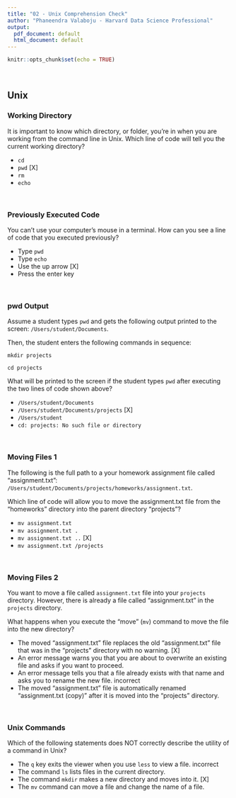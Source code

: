 ```yaml
---
title: "02 - Unix Comprehension Check"
author: "Phaneendra Valaboju - Harvard Data Science Professional"
output:
  pdf_document: default
  html_document: default
---
```


```r
knitr::opts_chunk$set(echo = TRUE)
```

<br/>

## **Unix**

### **Working Directory**

It is important to know which directory, or folder, you’re in when you are working from the command line in Unix. Which line of code will tell you the current working directory?

- ```cd```
- ```pwd``` [X]
- ```rm```
- ```echo```

<br/>

### **Previously Executed Code**

You can’t use your computer’s mouse in a terminal. How can you see a line of code that you executed previously?

- Type ```pwd```
- Type ```echo```
- Use the up arrow [X]
- Press the enter key

<br/>

### **pwd Output**

Assume a student types ```pwd``` and gets the following output printed to the screen: ```/Users/student/Documents```.

Then, the student enters the following commands in sequence:

```
mkdir projects

cd projects
```

What will be printed to the screen if the student types ```pwd``` after executing the two lines of code shown above?

- ```/Users/student/Documents```
- ```/Users/student/Documents/projects``` [X]
- ```/Users/student```
- ```cd: projects: No such file or directory```

<br/>

### **Moving Files 1**

The following is the full path to a your homework assignment file called "assignment.txt": ```/Users/student/Documents/projects/homeworks/assignment.txt```.

Which line of code will allow you to move the assignment.txt file from the “homeworks” directory into the parent directory “projects”?

- ```mv assignment.txt```
- ```mv assignment.txt .```
- ```mv assignment.txt .. ``` [X]
- ```mv assignment.txt /projects```

<br/>

### **Moving Files 2**

You want to move a file called ```assignment.txt``` file into your ```projects``` directory. However, there is already a file called "assignment.txt" in the ```projects``` directory.

What happens when you execute the “move” (```mv```) command to move the file into the new directory?

- The moved "assignment.txt" file replaces the old "assignment.txt" file that was in the "projects" directory with no warning. [X]
- An error message warns you that you are about to overwrite an existing file and asks if you want to proceed.
- An error message tells you that a file already exists with that name and asks you to rename the new file. incorrect
- The moved “assignment.txt” file is automatically renamed “assignment.txt (copy)” after it is moved into the “projects” directory.

<br/>

### **Unix Commands**

Which of the following statements does NOT correctly describe the utility of a command in Unix?

- The ```q``` key exits the viewer when you use ```less``` to view a file. incorrect
- The command ```ls``` lists files in the current directory.
- The command ```mkdir``` makes a new directory and moves into it. [X]
- The ```mv``` command can move a file and change the name of a file.